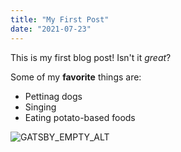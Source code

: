 ```yaml
---
title: "My First Post"
date: "2021-07-23"
---
```


This is my first blog post! Isn't it *great*?

Some of my **favorite** things are:

* Pettinag dogs
* Singing
* Eating potato-based foods

![GATSBY_EMPTY_ALT](./image2.jpg)